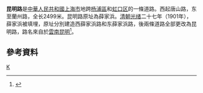 '''昆明路'''是[[中華人民共和國|中華人民共和國]][[上海市|上海市]]地跨[[杨浦區|杨浦區]]和[[虹口区|虹口区]]的一條道路。西起唐山路，东至蘭州路，全长2499米。昆明路原址為薛家浜。[[清朝|清朝]][[光绪|光绪]]二十七年（1901年），薛家浜被填埋，原址分別建造西薛家浜路和东薛家浜路，後兩條道路全部更改為昆明路，路名來自於[[雲南|雲南]][[昆明|昆明]]<ref>{{cite news |title=第一节　省地级类 |url=http://www.shtong.gov.cn/Newsite/node2/node2245/node70862/node70870/node70919/node70925/userobject1ai73716.html |publisher=上海市地方志辦公室 |accessdate=2020-11-21 |archive-date=2014-01-08 |archive-url=https://web.archive.org/web/20140108152818/http://www.shtong.gov.cn/newsite/node2/node2245/node70862/node70870/node70919/node70925/userobject1ai73716.html |dead-url=no }}</ref>。

== 參考資料 ==
{{Reflist|2}}

[[Category:上海道路|K]]